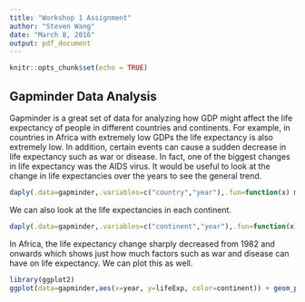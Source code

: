 ```yaml
---
title: "Workshop 1 Assignment"
author: "Steven Wang"
date: "March 8, 2016"
output: pdf_document
---
```


```r
knitr::opts_chunk$set(echo = TRUE)
```

## Gapminder Data Analysis

Gapminder is a great set of data for analyzing how GDP might affect the life expectancy of people in different countries and continents.  For example, in countries in Africa with extremely low GDPs the life expectancy is also extremely low.  In addition, certain events can cause a sudden decrease in life expectancy such as war or disease.  In fact, one of the biggest changes in life expectancy was the AIDS virus.  It would be useful to look at the change in life expectancies over the years to see the general trend.

```r
daply(.data=gapminder,.variables=c("country","year"),.fun=function(x) mean(x$lifeExp))
```

We can also look at the life expectancies in each continent.  

```r
daply(.data=gapminder,.variables=c("continent","year"),.fun=function(x) mean(x$lifeExp))
```

In Africa, the life expectancy change sharply decreased from 1982 and onwards which shows just how much factors such as war and disease can have on life expectancy.  We can plot this as well.  

```r
library(ggplot2)
ggplot(data=gapminder,aes(x=year, y=lifeExp, color=continent)) + geom_point()
```

